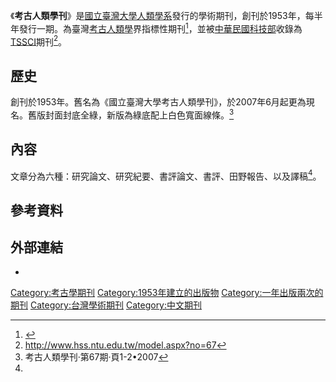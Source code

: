 {{Infobox journal
| title  = 考古人類學刊
| cover  = 
| editor = 陳瑪玲
| discipline = 人類學
| abbreviation = J Archaeol Anthropol
| publisher = [[國立臺灣大學人類學系|國立臺灣大學人類學系]]
| country = [[中華民國|中華民國]]
| language = [[中文|中文]]
| frequency = 半年
| history = 1953年至今
| openaccess = [[開放取用|開放取用]]（2007年起）
| license =
| impact = 
| impact-year = 
| website = http://anthro.ntu.edu.tw/%e5%87%ba%e7%89%88%e5%93%81/%e8%80%83%e5%8f%a4%e4%ba%ba%e9%a1%9e%e5%ad%b8%e5%88%8a/%e7%9b%ae%e9%8c%84%e7%b4%a2%e5%bc%95/
| JSTOR  = 
| OCLC  = 856667244
| LCCN  = 
| CODEN  = 
| ISSN  = 0077-5843
| eISSN  = 
}}

《'''考古人類學刊'''》是[[國立臺灣大學人類學系|國立臺灣大學人類學系]]發行的學術期刊，創刊於1953年，每半年發行一期。為臺灣[[考古人類學|考古人類學]]界指標性期刊<ref name=udp>{{cite web|title=考古人類學刊|publisher=台灣人社百刊|url=http://db1.udpweb.com.tw/soc/Directory.aspx?ID=6}}</ref>，並被[[中華民國科技部|中華民國科技部]]收錄為[[TSSCI|TSSCI]]期刊<ref>http://www.hss.ntu.edu.tw/model.aspx?no=67</ref>。

==歷史==
創刊於1953年。舊名為《國立臺灣大學考古人類學刊》，於2007年6月起更為現名。舊版封面封底全綠，新版為綠底配上白色寬面線條。<ref>考古人類學刊‧第67期‧頁1-2•2007 </ref>

==內容==
文章分為六種：研究論文、研究紀要、書評論文、書評、田野報告、以及譯稿<ref name=udp/>。

==參考資料==
{{reflist}}

==外部連結==
* {{official site|http://anthro.ntu.edu.tw/%e5%87%ba%e7%89%88%e5%93%81/%e8%80%83%e5%8f%a4%e4%ba%ba%e9%a1%9e%e5%ad%b8%e5%88%8a/%e7%9b%ae%e9%8c%84%e7%b4%a2%e5%bc%95/}}

[[Category:考古學期刊|Category:考古學期刊]]
[[Category:1953年建立的出版物|Category:1953年建立的出版物]]
[[Category:一年出版兩次的期刊|Category:一年出版兩次的期刊]]
[[Category:台灣學術期刊|Category:台灣學術期刊]]
[[Category:中文期刊|Category:中文期刊]]